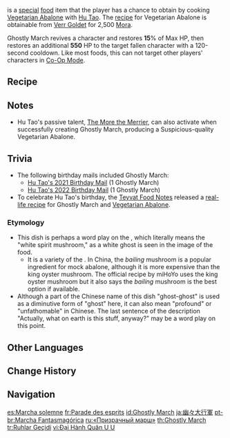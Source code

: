 {{Food Infobox
|id              = 108200
|description     = The round-faced ghouls seem quite cute, squeezed into a pile as they are. But if you were to fall to temptation and try but one of them, you may yet come to regret it for a long while... After all, this plate is full of top-quality, taste-bud-blasting&mdash;Actually, what on earth is this stuff, anyway?
|type            = Recovery Dishes
|effectType      = Revive
|effect          = Revives a character and restores '''15'''% of Max HP, then restores an additional '''550''' HP.
|eff_att1        = Revive
|eff_att2        = HP Restore
|eff_att3        = HP Restore Percent
|eff_att4        = HP Restore Fixed
|quality         = 2
|character       = Hu Tao
|base            = Vegetarian Abalone
}}
{{Lang|'''Ghostly March'''|zh=幽幽大行军|zh_rm=Yōuyōu Dàxíngjūn|zh_tl=Ghost-Ghost Great March}} is a [[Special Dish|special]] [[food]] item that the player has a chance to obtain by cooking [[Vegetarian Abalone]] with [[Hu Tao]]. The [[recipe]] for Vegetarian Abalone is obtainable from [[Verr Goldet]] for 2,500 [[Mora]].

Ghostly March revives a character and restores '''15'''% of Max HP, then restores an additional '''550''' HP to the target fallen character with a 120-second cooldown. Like most foods, this can not target other players' characters in [[Co-Op Mode]].

==Recipe==
{{Recipe
|type = Cooking
|Matsutake = 2
|Snapdragon = 2
|sort = Matsutake;Snapdragon
|character = Hu Tao
}}

==Notes==
* Hu Tao's passive talent, [[The More the Merrier]], can also activate when successfully creating Ghostly March, producing a Suspicious-quality Vegetarian Abalone.

==Trivia==
* The following birthday mails included Ghostly March:
** [[Mail/My dearest friend. (2021-07-15)|Hu Tao's 2021 Birthday Mail]] (1 Ghostly March)
** [[Mail/My Dear Friend, Here, Here! (2022-07-15)|Hu Tao's 2022 Birthday Mail]] (1 Ghostly March)
* To celebrate Hu Tao's birthday, the [[Teyvat Food Notes]] released a [https://ys.mihoyo.com/main/news/detail/16399 real-life recipe] for Ghostly March and [[Vegetarian Abalone]].
===Etymology===
* This dish is perhaps a word play on the {{Lang|''bailing'' mushroom|zh=白灵菇|zh_rm=báilíng-gū|zh_tl=''Pleurotus eryngii var. tuoliensis''}}, which literally means the "white spirit mushroom," as a white ghost is seen in the image of the food.
** It is a variety of the {{w|Pleurotus eryngii|king oyster mushroom}}. In China, the ''bailing'' mushroom is a popular ingredient for mock abalone, although it is more expensive than the king oyster mushroom. The official recipe by miHoYo uses the king oyster mushroom but it also says the ''bailing'' mushroom is the best option if available.
* Although a part of the Chinese name of this dish "ghost-ghost" is used as a diminutive form of "ghost" here, it can also mean "profound" or "unfathomable" in Chinese. The last sentence of the description "Actually, what on earth is this stuff, anyway?" may be a word play on this point.

==Other Languages==
{{Other Languages
|en      = Ghostly March
|zhs     = 幽幽大行军
|zhs_rm  = Yōuyōu Dàxíngjūn
|zht     = 幽幽大行軍
|zht_rm  = Yōuyōu Dàxíngjūn
|zh_tl   = Ghost-Ghost Great March
|ja      = 幽々大行軍
|ja_rm   = Yuuyuu Daikougun
|ja_tl   = Ghost-Ghost Great March
|ko      = {{tt|유령|幽靈}} {{tt|대행군|大行軍}}
|ko_rm   = Yuryeong Daehaenggun
|ko_tl   = Ghost Great March
|es      = Marcha solemne
|es_tl   = Solemn March
|fr      = Parade des esprits
|fr_tl   = Parade of Spirits
|ru      = «Призрачный марш»
|ru_tl   = "Ghostly March"
|th      = Ghostly March
|vi      = {{tt|Đại Hành Quân|大行军}} {{tt|U U|幽幽}}
|vi_tl   = Ghost-Ghost Great March
|de      = Geistermarsch
|de_tl   = Ghost March
|id      = Ghostly March
|pt      = Marcha Fantasmagórica
|pt_tl   = Phantasmagoric March
|tr      = Ruhlar Geçidi
|tr_tl   = Parade of Souls
|it      = Marcia degli spiriti
|it_tl   = Spirits' March
}}

==Change History==
{{Change History|1.3}}

==Navigation==
{{Food Navbox|type=Special Dishes}}

[[es:Marcha solemne]]
[[fr:Parade des esprits]]
[[id:Ghostly March]]
[[ja:幽々大行軍]]
[[pt-br:Marcha Fantasmagórica]]
[[ru:«Призрачный марш»]]
[[th:Ghostly March]]
[[tr:Ruhlar Geçidi]]
[[vi:Đại Hành Quân U U]]